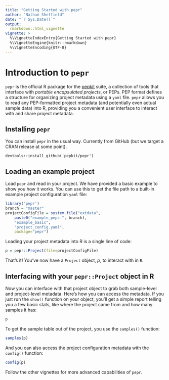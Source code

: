 ```yaml
---
title: "Getting Started with pepr"
author: "Nathan Sheffield"
date: "`r Sys.Date()`"
output: 
  rmarkdown::html_vignette
vignette: >
  %\VignetteIndexEntry{Getting Started with pepr}
  %\VignetteEngine{knitr::rmarkdown}
  %\VignetteEncoding{UTF-8}
---
```


# Introduction to `pepr`

`pepr` is the official R package for the [pepkit](http://pepkit.github.io) suite, a collection of tools that interface with *portable encapsulated projects*, or PEPs. PEP format defines a structure for organizing project metadata using a `yaml` file. `pepr` allows you to read any PEP-formatted project metadata (and potentially even actual sample data) into R, providing you a convenient user interface to interact with and share project metadata. 

## Installing `pepr`

You can install `pepr` in the usual way. Currently from GitHub (but we target a CRAN release at some point).

```
devtools::install_github('pepkit/pepr')
```

## Loading an example project

Load `pepr` and read in your project. We have provided a basic example to show you how it works. You can use this to get the file path to a built-in example project configuration `yaml` file:


```r
library('pepr')
branch = "master"
projectConfigFile = system.file("extdata",
	paste0("example_peps-", branch),
	"example_basic",
	"project_config.yaml",
	package="pepr")
```

Loading your project metadata into R is a single line of code:

```r
p = pepr::Project(file=projectConfigFile)
```

That's it! You've now have a `Project` object, *p*, to interact with in `R`.

## Interfacing with your `pepr::Project` object in R

Now you can interface with that project object to grab both sample-level and project-level metadata. Here's how you can access the metadata. If you just run the `show()` function on your object, you'll get a simple report telling you a few basic stats, like where the project came from and how many samples it has:

```r
p
```

To get the sample table out of the project, you use the `samples()` function:

```r
samples(p)
```

And you can also access the project configuration metadata with the `config()` function:

```r
config(p)
```

Follow the other vignettes for more advanced capabilities of `pepr`.
